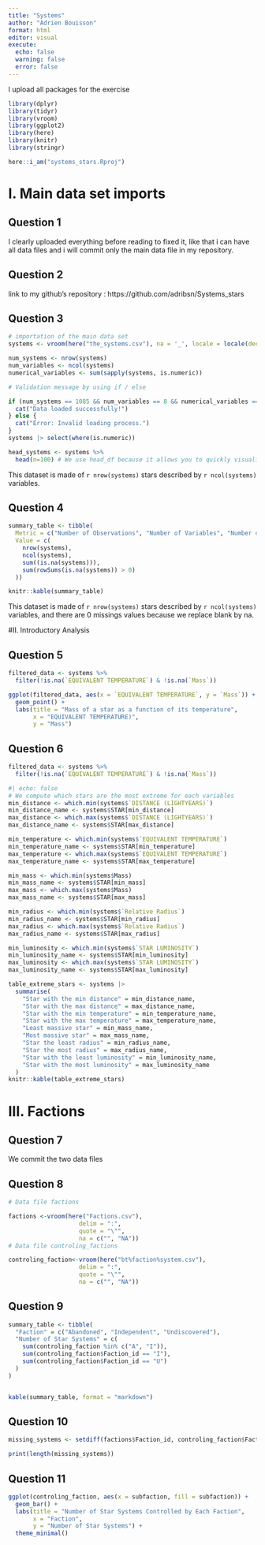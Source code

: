 ```yaml
---
title: "Systems"
author: "Adrien Bouisson"
format: html
editor: visual
execute: 
  echo: false
  warning: false
  error: false
---
```

I upload all packages for the exercise

```r
library(dplyr)
library(tidyr)
library(vroom)
library(ggplot2)
library(here)
library(knitr)
library(stringr)
```

```r
here::i_am("systems_stars.Rproj")
```
# I. Main data set imports 

## Question 1 

I clearly uploaded everything before reading to fixed it, like that i can have all data files and i will commit only the main data file in my repository. 

## Question 2 

link to my github's repository : https://github.com/adribsn/Systems_stars 

## Question 3 

```r
# importation of the main data set
systems <- vroom(here("the_systems.csv"), na = '_', locale = locale(decimal_mark=',')) 

num_systems <- nrow(systems)
num_variables <- ncol(systems)
numerical_variables <- sum(sapply(systems, is.numeric))

# Validation message by using if / else

if (num_systems == 1085 && num_variables == 8 && numerical_variables == 2) {
  cat("Data loaded successfully!")
} else {
  cat("Error: Invalid loading process.")
}
systems |> select(where(is.numeric))

head_systems <- systems %>%
  head(n=100) # We use head_df because it allows you to quickly visualize the first observations of a dataset.

```

This dataset is made of `r nrow(systems)` stars described by `r ncol(systems)` variables.

## Question 4 

```r
summary_table <- tibble(
  Metric = c("Number of Observations", "Number of Variables", "Number of Missing Values", "Observations with Missing Values"),
  Value = c(
    nrow(systems),
    ncol(systems),
    sum((is.na(systems))),
    sum(rowSums(is.na(systems)) > 0)
  ))

knitr::kable(summary_table)
```
This dataset is made of `r nrow(systems)` stars described by `r ncol(systems)` variables, and there are 0 missings values because we replace blank by na. 

#II. Introductory Analysis

## Question 5 

```r
filtered_data <- systems %>%
  filter(!is.na(`EQUIVALENT TEMPERATURE`) & !is.na(`Mass`))

ggplot(filtered_data, aes(x = `EQUIVALENT TEMPERATURE`, y = `Mass`)) +
  geom_point() +
  labs(title = "Mass of a star as a function of its temperature",
       x = "EQUIVALENT TEMPERATURE)",
       y = "Mass")
```

## Question 6 
```r
filtered_data <- systems %>%
  filter(!is.na(`EQUIVALENT TEMPERATURE`) & !is.na(`Mass`))

#| echo: false
# We compute which stars are the most extreme for each variables
min_distance <- which.min(systems$`DISTANCE (LIGHTYEARS)`)
min_distance_name <- systems$STAR[min_distance]
max_distance <- which.max(systems$`DISTANCE (LIGHTYEARS)`)
max_distance_name <- systems$STAR[max_distance]

min_temperature <- which.min(systems$`EQUIVALENT TEMPERATURE`)
min_temperature_name <- systems$STAR[min_temperature]
max_temperature <- which.max(systems$`EQUIVALENT TEMPERATURE`)
max_temperature_name <- systems$STAR[max_temperature]

min_mass <- which.min(systems$Mass)
min_mass_name <- systems$STAR[min_mass]
max_mass <- which.max(systems$Mass)
max_mass_name <- systems$STAR[max_mass]

min_radius <- which.min(systems$`Relative Radius`)
min_radius_name <- systems$STAR[min_radius]
max_radius <- which.max(systems$`Relative Radius`)
max_radius_name <- systems$STAR[max_radius]

min_luminosity <- which.min(systems$`STAR LUMINOSITY`)
min_luminosity_name <- systems$STAR[min_luminosity]
max_luminosity <- which.max(systems$`STAR LUMINOSITY`)
max_luminosity_name <- systems$STAR[max_luminosity]

table_extreme_stars <- systems |>
  summarise(
    "Star with the min distance" = min_distance_name,
    "Star with the max distance" = max_distance_name,
    "Star with the min temperature" = min_temperature_name,
    "Star with the max temperature" = max_temperature_name,
    "Least massive star" = min_mass_name,
    "Most massive star" = max_mass_name,
    "Star the least radius" = min_radius_name,
    "Star the most radius" = max_radius_name,
    "Star with the least luminosity" = min_luminosity_name,
    "Star with the most luminosity" = max_luminosity_name
  )
knitr::kable(table_extreme_stars)
```
# III. Factions 

## Question 7 

We commit the two data files 

## Question 8 

```r
# Data file factions 

factions <-vroom(here("Factions.csv"),
                    delim = ":", 
                    quote = "\"", 
                    na = c("", "NA"))
# Data file controling_factions

controling_faction<-vroom(here("bt%faction%system.csv"), 
                    delim = ":", 
                    quote = "\"", 
                    na = c("", "NA"))

```
## Question 9 

```r
summary_table <- tibble(
  "Faction" = c("Abandoned", "Independent", "Undiscovered"),
  "Number of Star Systems" = c(
    sum(controling_faction %in% c("A", "I")),
    sum(controling_faction$Faction_id == "I"),
    sum(controling_faction$Faction_id == "U")
  )
)


kable(summary_table, format = "markdown")
```

## Question 10 

```r
missing_systems <- setdiff(factions$Faction_id, controling_faction$Faction_id)

print(length(missing_systems))
```

## Question 11 

```r
ggplot(controling_faction, aes(x = subfaction, fill = subfaction)) +
  geom_bar() +
  labs(title = "Number of Star Systems Controlled by Each Faction",
       x = "Faction",
       y = "Number of Star Systems") +
  theme_minimal()
```


